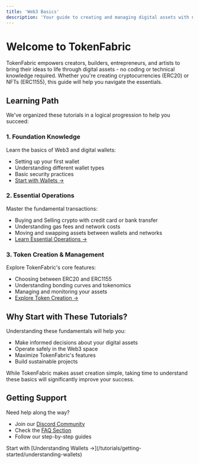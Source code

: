 ---
title: 'Web3 Basics'
description: 'Your guide to creating and managing digital assets with no coding required'
---

# Welcome to TokenFabric

TokenFabric empowers creators, builders, entrepreneurs, and artists to bring their ideas to life through digital assets - no coding or technical knowledge required. Whether you're creating cryptocurrencies (ERC20) or NFTs (ERC1155), this guide will help you navigate the essentials.

## Learning Path

We've organized these tutorials in a logical progression to help you succeed:

### 1. Foundation Knowledge
Learn the basics of Web3 and digital wallets:
- Setting up your first wallet
- Understanding different wallet types
- Basic security practices
- [Start with Wallets →](/tutorials/getting-started/understanding-wallets)

### 2. Essential Operations
Master the fundamental transactions:
- Buying and Selling crypto with credit card or bank transfer
- Understanding gas fees and network costs
- Moving and swapping assets between wallets and networks
- [Learn Essential Operations →](/tutorials/essentials/buying-sell-crypto-fiat)

### 3. Token Creation & Management
Explore TokenFabric's core features:
- Choosing between ERC20 and ERC1155
- Understanding bonding curves and tokenomics
- Managing and monitoring your assets
- [Explore Token Creation →](/tutorials/tokenomics/token-basics)

## Why Start with These Tutorials?

Understanding these fundamentals will help you:
- Make informed decisions about your digital assets
- Operate safely in the Web3 space
- Maximize TokenFabric's features
- Build sustainable projects

<Note>
While TokenFabric makes asset creation simple, taking time to understand these basics will significantly improve your success.
</Note>

## Getting Support

Need help along the way?
- Join our [Discord Community](https://discord.gg/yn4wdufRCs)
- Check the [FAQ Section](/documentation/more/faq)
- Follow our step-by-step guides

<Card title="Ready to Begin?" icon="graduation-cap">
  Start with [Understanding Wallets →](/tutorials/getting-started/understanding-wallets)
</Card>
